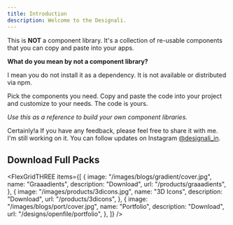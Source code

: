 ```yaml
---
title: Introduction
description: Welcome to the Designali.
---
```


This is **NOT** a component library. It's a collection of re-usable components that you can copy and paste into your apps.

**What do you mean by not a component library?**

I mean you do not install it as a dependency. It is not available or distributed via npm.

Pick the components you need. Copy and paste the code into your project and customize to your needs. The code is yours.

_Use this as a reference to build your own component libraries._

<Callout>

Certainly!a If you have any feedback, please feel free to share it with me. I'm still working on it. You can follow updates on Instagram [@designali_in](https://twitter.com/designali_in).

</Callout>

## Download Full Packs

<FlexGridTHREE
  items={[
    {
      image: "/images/blogs/gradient/cover.jpg",
      name: "Graaadients",
      description: "Download",
      url: "/products/graaadients",
    },
    {
      image: "/images/products/3dicons.jpg",
      name: "3D Icons",
      description: "Download",
      url: "/products/3dicons",
    },
    {
      image: "/images/blogs/port/cover.jpg",
      name: "Portfolio",
      description: "Download",
      url: "/designs/openfile/portfolio",
    },
  ]}
/>
